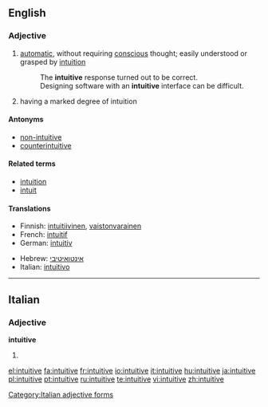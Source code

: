 ==English==

===Adjective===
{{en-adj}}

# [[automatic]], without requiring [[conscious]] thought; easily understood or grasped by [[intuition]]
#: The '''intuitive''' response turned out to be correct.
#: Designing software with an '''intuitive''' interface can be difficult.
# having a marked degree of intuition

====Antonyms====
* [[non-intuitive]]
* [[counterintuitive]]

====Related terms====
* [[intuition]]
* [[intuit]]

====Translations====
{{trans-top|automatic, without requiring conscious thought}}
* Finnish: [[intuitiivinen]], [[vaistonvarainen]]
* French: [[intuitif]]
* German: [[intuitiv]]
{{trans-mid}}
* Hebrew: [[אינטואיטיבי]]
* Italian: [[intuitivo]]
{{trans-bottom}}

----

==Italian==

===Adjective===
'''intuitive''' {{p}}

# {{feminine of|intuitivo#Adjective|intuitivo}}

[[Category:Italian adjective forms]]

[[el:intuitive]]
[[fa:intuitive]]
[[fr:intuitive]]
[[io:intuitive]]
[[it:intuitive]]
[[hu:intuitive]]
[[ja:intuitive]]
[[pl:intuitive]]
[[pt:intuitive]]
[[ru:intuitive]]
[[te:intuitive]]
[[vi:intuitive]]
[[zh:intuitive]]
